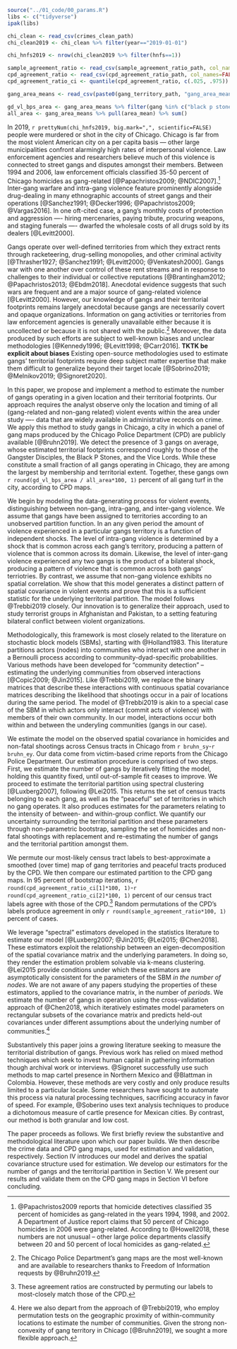 ```r

source("../01_code/00_params.R")
libs <- c("tidyverse")
ipak(libs)

chi_clean <- read_csv(crimes_clean_path) 
chi_clean2019 <- chi_clean %>% filter(year=="2019-01-01")

chi_hnfs2019 <- nrow(chi_clean2019 %>% filter(hnfs==1)) 

sample_agreement_ratio <- read_csv(sample_agreement_ratio_path, col_names=FALSE) %>% pull()
cpd_agreement_ratio <- read_csv(cpd_agreement_ratio_path, col_names=FALSE) %>% pull()
cpd_agreement_ratio_ci <- quantile(cpd_agreement_ratio, c(.025, .975))

gang_area_means <- read_csv(paste0(gang_territory_path, "gang_area_means.csv"))

gd_vl_bps_area <- gang_area_means %>% filter(gang %in% c("black p stones", "gangster disciples", "vice lords")) %>% pull(area_mean) %>% sum()
all_area <- gang_area_means %>% pull(area_mean) %>% sum()

```

In 2019, `r prettyNum(chi_hnfs2019, big.mark=",", scientific=FALSE)` people were murdered or shot in the city of Chicago. Chicago is far from the most violent American city on a per capita basis — other large municipalities confront alarmingly high rates of interpersonal violence.  Law enforcement agencies and researchers believe much of this violence is connected to street gangs and disputes amongst their members. Between 1994 and 2006, law enforcement officials classified 35-50 percent of Chicago homicides as gang-related [@Papachristos2009; @NDIC2007].^[@Papachristos2009 reports that homicide detectives classified 35 percent of homicides as gang-related in the years 1994, 1998, and 2002. A Department of Justice report claims that 50 percent of Chicago homicides in 2006 were gang-related. According to @Howell2018, these numbers are not unusual -- other large police departments classify between 20 and 50 percent of local homicides as gang-related.] Inter-gang warfare and intra-gang violence feature prominently alongside drug-dealing in many ethnographic accounts of street gangs and their operations [@Sanchez1991; @Decker1996; @Papachristos2009; @Vargas2016]. In one oft-cited case, a gang's monthly costs of protection and aggression —- hiring mercenaries, paying tribute, procuring weapons, and staging funerals —- dwarfed the wholesale costs of all drugs sold by its dealers [@Levitt2000].

Gangs operate over well-defined territories from which they extract rents through racketeering, drug-selling monopolies, and other criminal activity [@Thrasher1927; @Sanchez1991; @Levitt2000; @Venkatesh2000]. Gangs war with one another over control of these rent streams and in response to challenges to their individual or collective reputations [@Brantingham2012; @Papachristos2013; @Ebdm2018]. Anecdotal evidence suggests that such wars are frequent and are a major source of gang-related violence [@Levitt2000]. However, our knowledge of gangs and their territorial footprints remains largely anecdotal because gangs are necessarily covert and opaque organizations. Information on gang activities or territories from law enforcement agencies is generally unavailable either because it is uncollected or because it is not shared with the public.^[The Chicago Police Department's gang maps are the most well-known and are available to researchers thanks to Freedom of Information requests by @Bruhn2019.] Moreover, the data produced by such efforts are subject to well-known biases and unclear methodologies [@Kennedy1996; @Levitt1998; @Carr2016]. **TKTK be explicit about biases** Existing open-source methodologies used to estimate gangs' territorial footprints require deep subject matter expertise that make them difficult to generalize beyond their target locale [@Sobrino2019; @Melnikov2019; @Signoret2020].

In this paper, we propose and implement a method to estimate the number of gangs operating in a given location and their territorial footprints. Our approach requires the analyst observe only the location and timing of all (gang-related and non-gang related) violent events within the area under study —- data that are widely available in administrative records on crime. We apply this method to study gangs in Chicago, a city in which a panel of gang maps produced by the Chicago Police Department (CPD) are publicly available [@Bruhn2019]. We detect the presence of 3 gangs on average, whose estimated territorial footprints correspond roughly to those of the Gangster Disciples, the Black P Stones, and the Vice Lords. While these constitute a small fraction of all gangs operating in Chicago, they are among the largest by membership and territorial extent. Together, these gangs own `r round(gd_vl_bps_area / all_area*100, 1)` percent of all gang turf in the city, according to CPD maps. 

We begin by modeling the data-generating process for violent events, distinguishing between  non-gang, intra-gang, and inter-gang violence. We assume that gangs have been assigned to territories according to an unobserved partition function. In an any given period the amount of violence experienced in a particular gangs territory is a function of independent shocks. The level of intra-gang violence is determined by a shock that is common across each gang's territory, producing a pattern of violence that is common across its domain. Likewise, the level of inter-gang violence experienced any two gangs is the product of a bilateral shock, producing a pattern of violence that is common across both gangs' terriotries. By contrast, we assume that non-gang violence exhibits no spatial correlation. We show that this model generates a distinct pattern of spatial covariance in violent events and prove that this is a sufficient statistic for the underlying territorial partition. The model follows @Trebbi2019 closely. Our innovation is to generalize their approach, used to study terrorist groups in Afghanistan and Pakistan, to a setting featuring bilateral conflict between violent organizations. 

Methodologically, this framework is most closely related to the literature on stochastic block models (SBMs), starting with @Holland1983. This literature partitions actors (nodes) into communities who interact with one another in a Bernoulli process according to community-dyad-specific probabilities. Various methods have been developed for "community detection" -- estimating the underlying communities from observed interactions [@Copic2009; @Jin2015]. Like @Trebbi2019, we replace the binary matrices that describe these interactions with continuous spatial covariance matrices describing the likelihood that shootings occur in a pair of locations during the same period. The model of @Trebbi2019 is akin to a special case of the SBM in which actors only interact (commit acts of violence) with members of their own community. In our model, interactions occur both within and between the underyling communities (gangs in our case).

We estimate the model on the observed spatial covariance in homicides and non-fatal shootings across Census tracts in Chicago from `r bruhn_sy`-`r bruhn_ey`. Our data come from victim-based crime reports from the Chicago Police Department. Our estimation procedure is comprised of two steps. First, we estimate the number of gangs by iteratively fitting the model, holding this quantity fixed, \textbf{What quantity?} until out-of-sample fit ceases to improve. We proceed to estimate the territorial partition using spectral clustering [@Luxberg2007], following @Lei2015. This returns the set of census tracts belonging to each gang, as well as the "peaceful" set of territories in which no gang operates. It also produces estimates for the parameters relating to the intensity of between- and within-group conflict. We quantify our uncertainty surrounding the territorial partition and these parameters through non-parametric bootstrap, sampling the set of homicides and non-fatal shootings with replacement and re-estimating the number of gangs and the territorial partition amongst them. 

We permute our most-likely census tract labels to best-approximate a smoothed (over time) map of gang territories and peaceful tracts produced by the CPD. We then compare our estimated partition to the CPD gang maps. In 95 percent of bootstrap iterations, `r round(cpd_agreement_ratio_ci[1]*100, 1)`-`r round(cpd_agreement_ratio_ci[2]*100, 1)` percent of our census tract labels agree with those of the CPD.^[These agreement ratios are constructed by permuting our labels to most-closely match those of the CPD.] Random permutations of the CPD's labels produce agreement in only `r round(sample_agreement_ratio*100, 1)` percent of cases.

We leverage "spectral" estimators developed in the statistics literature to estimate our model [@Luxberg2007; @Jin2015; @Lei2015; @Chen2018]. These estimators exploit the relationship between an eigen-decomposition of the spatial covariance matrix and the underlying parameters. In doing so, they render the estimation problem solvable via k-means clustering. @Lei2015 provide conditions under which these estimators are asymptotically consistent for the parameters of the SBM *in the number of nodes*. We are not aware of any papers studying the properties of these estimators, applied to the covariance matrix, in the number of *periods*. We estimate the number of gangs in operation using the cross-validation approach of @Chen2018, which iteratively estimates model parameters on rectangular subsets of the covariance matrix and predicts held-out covariances under different assumptions about the underlying number of communities.^[Here we also depart from the approach of @Trebbi2019, who employ permutation tests on the geographic proximity of within-community locations to estimate the number of communities. Given the strong non-convexity of gang territory in Chicago [@Bruhn2019], we sought a more flexible approach.]

Substantively this paper joins a growing literature seeking to measure the territorial distribution of gangs. Previous work has relied on mixed method techniques which seek to invest human capital in gathering information though archival work or interviews. @Signoret successfully use such methods to map cartel presence in Northern Mexico and @Blattman in Colombia. However, these methods are very costly and only produce results limited to a particular locale. Some researchers have sought to automate this process via natural processing techniques, sacrificing accuracy in favor of speed. For example, @Soberino uses text analysis techniques to produce a dichotomous measure of cartle presence for Mexican cities. By contrast, our method is both granular and low cost.    

The paper proceeds as follows. We first briefly review the substantive and methodological literature upon which our paper builds. We then describe the crime data and CPD gang maps, used for estimation and validation, respectively. Section IV introduces our model and derives the spatial covariance structure used for estimation. We develop our estimators for the number of gangs and the territorial partition in Section V. We present our results and validate them on the CPD gang maps in Section VI before concluding. 